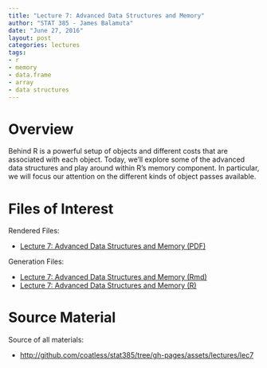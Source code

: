 ```yaml
---
title: "Lecture 7: Advanced Data Structures and Memory"
author: "STAT 385 - James Balamuta"
date: "June 27, 2016"
layout: post
categories: lectures
tags: 
- r
- memory
- data.frame
- array
- data structures
---
```


# Overview

Behind R is a powerful setup of objects and different costs that are associated with each object. Today, we'll explore some of the advanced data structures and play around within R's memory component. In particular, we will focus our attention on the different kinds of object passes available.

# Files of Interest 

Rendered Files:

* [Lecture 7: Advanced Data Structures and Memory (PDF)](/assets/lectures/lec7/lec7_advanced_data_structures_and_memory.pdf)

Generation Files:

* [Lecture 7: Advanced Data Structures and Memory (Rmd)](/assets/lectures/lec7/lec7_advanced_data_structures_and_memory.Rmd)
* [Lecture 7: Advanced Data Structures and Memory (R)](/assets/lectures/lec7/lec7_advanced_data_structures_and_memory.R)


# Source Material

Source of all materials: 

* <http://github.com/coatless/stat385/tree/gh-pages/assets/lectures/lec7>
